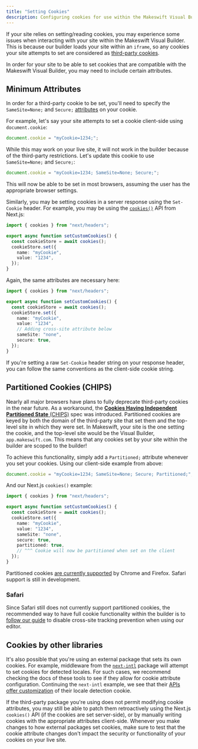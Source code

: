 ```yaml
---
title: "Setting Cookies"
description: Configuring cookies for use within the Makeswift Visual Builder
---
```


If your site relies on setting/reading cookies, you may experience some issues
when interacting with your site within the Makeswift Visual Builder. This is
because our builder loads your site within an `iframe`, so any cookies your site
attempts to set are considered as [third-party
cookies](https://developer.mozilla.org/en-US/docs/Web/Privacy/Guides/Third-party_cookies).

In order for your site to be able to set cookies that are compatible with the
Makeswift Visual Builder, you may need to include certain attributes.

## Minimum Attributes

In order for a third-party cookie to be set, you'll need to specify the
`SameSite=None;` and `Secure;`
[attributes](https://developer.mozilla.org/en-US/docs/Web/HTTP/Cookies#controlling_third-party_cookies_with_samesite)
on your cookie.

For example, let's say your site attempts to set a cookie client-side using
`document.cookie`:

```typescript
document.cookie = "myCookie=1234;";
```

While this may work on your live site, it will not work in the builder because
of the third-party restrictions. Let's update this cookie to use
`SameSite=None;` and `Secure;`:

```typescript
document.cookie = "myCookie=1234; SameSite=None; Secure;";
```

This will now be able to be set in most browsers, assuming the user has the
appropriate browser settings.

Similarly, you may be setting cookies in a server response using the
`Set-Cookie` header. For example, you may be using the [`cookies()`](https://nextjs.org/docs/app/api-reference/functions/cookies) API from
Next.js:

```typescript
import { cookies } from "next/headers";

export async function setCustomCookies() {
  const cookieStore = await cookies();
  cookieStore.set({
    name: "myCookie",
    value: "1234",
  });
}
```

Again, the same attributes are necessary here:

```typescript
import { cookies } from "next/headers";

export async function setCustomCookies() {
  const cookieStore = await cookies();
  cookieStore.set({
    name: "myCookie",
    value: "1234",
    // Adding cross-site attribute below
    sameSite: "none",
    secure: true,
  });
}
```

If you're setting a raw `Set-Cookie` header string on your response header, you
can follow the same conventions as the client-side cookie string.

## Partitioned Cookies (CHIPS)

Nearly all major browsers have plans to fully deprecate third-party cookies in
the near future. As a workaround, the [**Cookies Having Independent Partitioned
State**
(CHIPS)](https://developer.mozilla.org/en-US/docs/Web/Privacy/Guides/Privacy_sandbox/Partitioned_cookies)
spec was introduced. Partitioned cookies are keyed by both the domain of the
third-party site that set them and the top-level site in which they were set. In
Makeswift, your site is the one setting the cookie, and the top-level site would
be the Visual Builder, `app.makeswift.com`. This means that any cookies set by
your site within the builder are scoped to the builder!

To achieve this functionality, simply add a `Partitioned;` attribute whenever
you set your cookies. Using our client-side example from above:

```typescript
document.cookie = "myCookie=1234; SameSite=None; Secure; Partitioned;";
```

And our Next.js `cookies()` example:

```typescript
import { cookies } from "next/headers";

export async function setCustomCookies() {
  const cookieStore = await cookies();
  cookieStore.set({
    name: "myCookie",
    value: "1234",
    sameSite: "none",
    secure: true,
    partitioned: true,
    // ^^^ Cookie will now be partitioned when set on the client
  });
}
```

Partitioned cookies [are currently
supported](https://developer.mozilla.org/en-US/docs/Web/Privacy/Guides/Privacy_sandbox/Partitioned_cookies#browser_compatibility)
by Chrome and Firefox. Safari support is still in development.

### Safari

Since Safari still does not currently support partitioned cookies, the
recommended way to have full cookie functionality within the builder is to
[follow our guide](/product/troubleshooting/cookies#safari) to disable
cross-site tracking prevention when using our editor.

## Cookies by other libraries

It's also possible that you're using an external package that sets its own
cookies. For example, middleware from the [`next-intl`](https://next-intl.dev/docs/routing/middleware) package will attempt to set
cookies for detected locales. For such cases, we recommend checking the docs of
these tools to see if they allow for cookie attribute configuration. Continuing
the `next-intl` example, we see that their [APIs offer
customization](https://next-intl.dev/docs/routing#locale-cookie) of their locale
detection cookie.

If the third-party package you're using does not permit modifying cookie
attributes, you may still be able to patch them retroactively using the Next.js
`cookies()` API (if the cookies are set server-side), or by manually writing
cookies with the appropriate attributes client-side. Whenever you make changes
to how external packages set cookies, make sure to test that the cookie
attribute changes don't impact the security or functionality of your cookies on
your live site.
